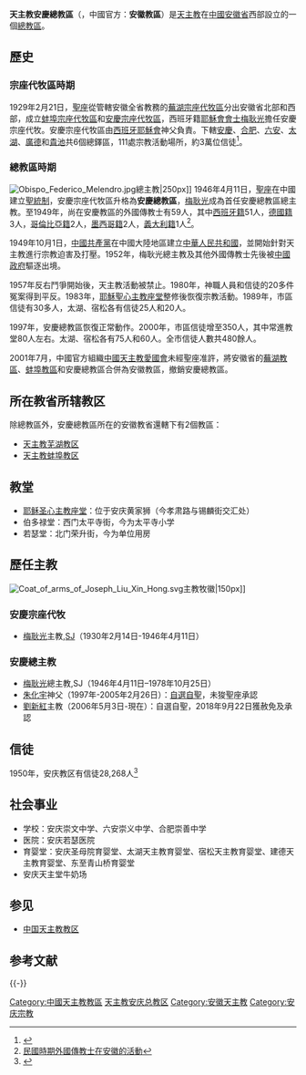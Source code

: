 {{Infobox Roman Catholic diocese
|Roman Catholic Diocese of = 天主教安慶總教區
|Latin name of diocese = Archidioecesis Nganchimensis
|image                 = 安庆耶稣圣心主教座堂.jpg
|caption               = 耶穌聖心主教座堂
|location              = [[中國|中國]][[安徽省|安徽省]][[安慶市|安慶市]]
|territory             = [[安徽省|安徽省]]
|population            = 
|rite                  = [[羅馬禮|羅馬禮]]
|patron                = 
|province              = 安徽
|established           = 
|cathedral             = [[安慶耶穌聖心主教座堂|耶穌聖心主教座堂]]
|co-cathedral          =
|leadership            = 總主教
|website               = 
|pope                  = 
|metropolitan          = 
|ordinary              = [[劉新紅|劉新紅]]
|coadjutor archbishop  = 
|coadjutor bishop      =
|auxiliary             =
|emeritus              =
}}
'''天主教安慶總教區'''（{{lang-la|Archidioecesis Nganchimensis}}，中國官方：'''安徽教區'''）是[[天主教|天主教]]在[[中國|中國]][[安徽省|安徽省]]西部設立的一個[[總教區|總教區]]。

== 歷史 ==
===宗座代牧區時期===
1929年2月21日，[[聖座|聖座]]從管轄安徽全省教務的[[天主教蕪湖教區|蕪湖宗座代牧區]]分出安徽省北部和西部，成立[[蚌埠教區|蚌埠宗座代牧區]]和[[安慶教區|安慶宗座代牧區]]，西班牙籍[[耶穌會|耶穌會會士]][[梅耿光|梅耿光]]擔任安慶宗座代牧。安慶宗座代牧區由[[西班牙|西班牙]][[耶穌會|耶穌會]]神父負責。下轄[[安慶|安慶]]、[[合肥|合肥]]、[[六安|六安]]、[[太湖|太湖]]、[[廣德|廣德]]和[[貴池|貴池]]共6個總鐸區，111處宗教活動場所，約3萬位信徒<ref>{{Cite web |url=http://www.aqmzzj.gov.cn/content.asp?infoid=310 |title=安慶天主教 |access-date=2007年11月8日 |archive-date=2007年11月17日 |archive-url=https://web.archive.org/web/20071117233420/http://www.aqmzzj.gov.cn/content.asp?infoid=310 |dead-url=yes }}</ref>。

===總教區時期===
[[File:Obispo_Federico_Melendro.jpg|right]]總主教|250px]]
1946年4月11日，[[聖座|聖座]]在中國建立[[聖統制|聖統制]]，安慶宗座代牧區升格為'''安慶總教區'''，[[梅耿光|梅耿光]]成為首任安慶總教區總主教。至1949年，尚在安慶教區的外國傳教士有59人，其中[[西班牙人|西班牙籍]]51人，[[德國人|德國籍]]3人，[[哥倫比亞人|哥倫比亞籍]]2人，[[墨西哥人|墨西哥籍]]2人，[[義大利人|義大利籍]]1人<ref>[http://61.191.16.234:8080/was40/detail?record=70&channelid=16680&back=-1 民國時期外國傳教士在安徽的活動]{{dead link|date=2017年12月 |bot=InternetArchiveBot |fix-attempted=yes }}</ref>。

1949年10月1日，[[中國共產黨|中國共產黨]]在中國大陸地區建立[[中華人民共和國|中華人民共和國]]，並開始針對天主教進行宗教迫害及打壓。1952年，梅耿光總主教及其他外國傳教士先後被[[中國政府|中國政府]]驅逐出境。

1957年反右鬥爭開始後，天主教活動被禁止。1980年，神職人員和信徒的20多件冤案得到平反。1983年，[[安慶耶穌聖心主教座堂|耶穌聖心主教座堂]]整修後恢復宗教活動。1989年，市區信徒有30多人，太湖、宿松各有信徒25人和20人。

1997年，安慶總教區恢復正常動作。2000年，市區信徒增至350人，其中常進教堂80人左右。太湖、宿松各有75人和60人。全市信徒人數共480餘人。

2001年7月，中國官方組織[[中國天主教愛國會|中國天主教愛國會]]未經聖座准許，將安徽省的[[天主教蕪湖教區|蕪湖教區]]、[[天主教蚌埠教區|蚌埠教區]]和安慶總教區合併為安徽教區，撤銷安慶總教區。

==所在教省所辖教区==
除總教區外，安慶總教區所在的安徽教省還轄下有2個教區：
*[[天主教芜湖教区|天主教芜湖教区]]
*[[天主教蚌埠教区|天主教蚌埠教区]]

== 教堂 ==
*[[安庆耶稣圣心主教座堂|耶稣圣心主教座堂]]：位于安庆黄家狮（今孝肃路与锡麟街交汇处）
*伯多禄堂：西门太平寺街，今为太平寺小学
*若瑟堂：北门荣升街，今为单位用房

== 歷任主教 ==
[[File:Coat_of_arms_of_Joseph_Liu_Xin_Hong.svg|right]]主教牧徽|150px]]
===安慶宗座代牧===
*[[梅耿光|梅耿光]]主教,[[耶穌會|SJ]]（1930年2月14日-1946年4月11日）

===安慶總主教===
*[[梅耿光|梅耿光]]總主教,SJ（1946年4月11日–1978年10月25日）
*[[朱化宇|朱化宇]]神父（1997年-2005年2月26日）：[[中國自選自聖主教列表|自選自聖]]，未狻聖座承認
*[[劉新紅|劉新紅]]主教（2006年5月3日-現在）：自選自聖，2018年9月22日獲赦免及承認

== 信徒 ==
1950年，安庆教区有信徒28,268人<ref>{{Cite web |url=http://www.catholic-hierarchy.org/diocese/danki.html |title=Archidioecesis Nganchimensis |access-date=2007-11-08 |archive-date=2020-11-03 |archive-url=https://web.archive.org/web/20201103095355/https://www.catholic-hierarchy.org/diocese/danki.html |dead-url=no }}</ref>
== 社会事业 ==
*学校：安庆崇文中学、六安崇义中学、合肥崇善中学
*医院：安庆若瑟医院
*育婴堂：安庆圣母院育婴堂、太湖天主教育婴堂、宿松天主教育婴堂、建德天主教育婴堂、东至青山桥育婴堂
*安庆天主堂牛奶场

== 参见 ==
* [[中国天主教教区|中国天主教教区]]

==参考文献==
<div class="references-small">
<references />
</div>

{{-}}
{{中国天主教教区}}

[[Category:中國天主教教區|Category:中國天主教教區]]
[[Category:天主教安庆总教区|]]
[[Category:安徽天主教|Category:安徽天主教]]
[[Category:安庆宗教|Category:安庆宗教]]